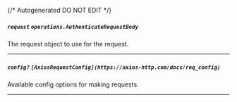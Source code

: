 {/* Autogenerated DO NOT EDIT  */}

##### `request` *`operations.AuthenticateRequestBody`*
The request object to use for the request.
<Collapsible>
    <AuthenticateRequestBody/>
</Collapsible>

---
##### `config?` *`[AxiosRequestConfig](https://axios-http.com/docs/req_config)`*
Available config options for making requests.

---
